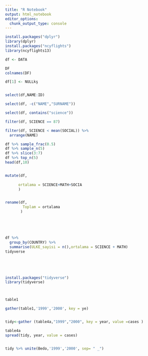```yaml
---
title: "R Notebook"
output: html_notebook
editor_options: 
  chunk_output_type: console
---
```


```r
install.packages("dplyr")
library(dplyr)
install.packages("ncyflights")
library(ncyflights13)

df <- DATA

DF
colnames(DF)

df[1] <- NULLkş


select(df,NAME:ID)

select(df, -c("NAME","SURNAME"))

select(df, contains("science"))

filter(df, SCIENCE == 87)

filter(df, SCIENCE < mean(SOCIAL)) %>%
  arrange(NAME)

df %>% sample_frac(0.5)
df %>% sample_n(5)
df %>% slice(3:7)
df %>% top_n(5) 
head(df,10)


mutate(df, 
       
      ortalama = SCIENCE+MATH+SOCIA
      )


rename(df, 
        Toplam = ortalama
       )





df %>% 
  group_by(COUNTRY) %>% 
  summarise(ULKE_sayisi = n(),ortalama = SCIENCE + MATH)
tidyverse





install.packages("tidyverse")
library(tidyverse)



table1

gather(table1,'1999','2000', key = ye)


tidy<-gather (table4a,"1999","2000", key = year, value =cases )

table4a
spread(tidy, year, value = cases)


tidy %>% unite(Bedo,'1999','2000', sep= " _")























```

 